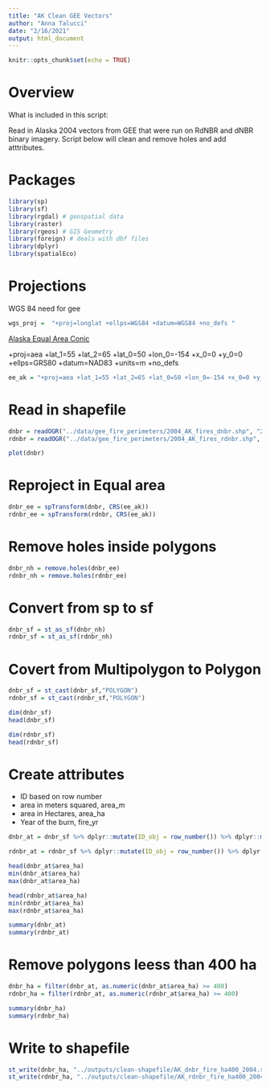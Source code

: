 ```yaml
---
title: "AK Clean GEE Vectors"
author: "Anna Talucci"
date: "2/16/2021"
output: html_document
---
```



```r
knitr::opts_chunk$set(echo = TRUE)
```

# Overview

What is included in this script:

Read in Alaska 2004 vectors from GEE that were run on RdNBR and dNBR binary imagery. Script below will clean and remove holes and add atttributes.


# Packages

```r
library(sp)
library(sf)
library(rgdal) # geospatial data
library(raster)
library(rgeos) # GIS Geometry
library(foreign) # deals with dbf files
library(dplyr)
library(spatialEco)
```




# Projections

WGS 84 need for gee
```r
wgs_proj =  "+proj=longlat +ellps=WGS84 +datum=WGS84 +no_defs "

```


[Alaska Equal Area Conic](https://spatialreference.org/ref/esri/102006/)

+proj=aea +lat_1=55 +lat_2=65 +lat_0=50 +lon_0=-154 +x_0=0 +y_0=0 +ellps=GRS80 +datum=NAD83 +units=m +no_defs

```r
ee_ak = "+proj=aea +lat_1=55 +lat_2=65 +lat_0=50 +lon_0=-154 +x_0=0 +y_0=0 +ellps=GRS80 +datum=NAD83 +units=m +no_defs"
```


# Read in shapefile

```r
dnbr = readOGR("../data/gee_fire_perimeters/2004_AK_fires_dnbr.shp", "2004_AK_fires_dnbr")
rdnbr = readOGR("../data/gee_fire_perimeters/2004_AK_fires_rdnbr.shp", "2004_AK_fires_rdnbr")

```

```r
plot(dnbr)
```

# Reproject in Equal area

```r
dnbr_ee = spTransform(dnbr, CRS(ee_ak))
rdnbr_ee = spTransform(rdnbr, CRS(ee_ak))
```

# Remove holes inside polygons
```r
dnbr_nh = remove.holes(dnbr_ee)
rdnbr_nh = remove.holes(rdnbr_ee)
```


# Convert from sp to sf
```r
dnbr_sf = st_as_sf(dnbr_nh)
rdnbr_sf = st_as_sf(rdnbr_nh)
```

# Covert from Multipolygon to Polygon

```r
dnbr_sf = st_cast(dnbr_sf,"POLYGON")
rdnbr_sf = st_cast(rdnbr_sf,"POLYGON")
```


```r
dim(dnbr_sf)
head(dnbr_sf)
```

```r
dim(rdnbr_sf)
head(rdnbr_sf)
```

# Create attributes
- ID based on row number
- area in meters squared, area_m
- area in Hectares, area_ha
- Year of the burn, fire_yr

```r
dnbr_at = dnbr_sf %>% dplyr::mutate(ID_obj = row_number()) %>% dplyr::mutate(area_m = round(st_area(dnbr_sf),1)) %>% dplyr::mutate(area_ha = round(area_m*0.0001, 1)) %>% dplyr::mutate(fire_yr = 2004) %>% dplyr::mutate(index = "dnbr") 

rdnbr_at = rdnbr_sf %>% dplyr::mutate(ID_obj = row_number()) %>% dplyr::mutate(area_m = round(st_area(rdnbr_sf),1)) %>% dplyr::mutate(area_ha = round(area_m*0.0001, 1)) %>% dplyr::mutate(fire_yr = 2004) %>% dplyr::mutate(index = "rdnbr") 
```


```r
head(dnbr_at$area_ha)
min(dnbr_at$area_ha)
max(dnbr_at$area_ha)
```

```r
head(rdnbr_at$area_ha)
min(rdnbr_at$area_ha)
max(rdnbr_at$area_ha)
```

```r
summary(dnbr_at)
summary(rdnbr_at)
```


# Remove polygons leess than 400 ha
```r
dnbr_ha = filter(dnbr_at, as.numeric(dnbr_at$area_ha) >= 400)
rdnbr_ha = filter(rdnbr_at, as.numeric(rdnbr_at$area_ha) >= 400)

```

```r
summary(dnbr_ha)
summary(rdnbr_ha)
```

# Write to shapefile

```r
st_write(dnbr_ha, "../outputs/clean-shapefile/AK_dnbr_fire_ha400_2004.shp", driver="ESRI Shapefile") 
st_write(rdnbr_ha, "../outputs/clean-shapefile/AK_rdnbr_fire_ha400_2004.shp", driver="ESRI Shapefile")  
```


